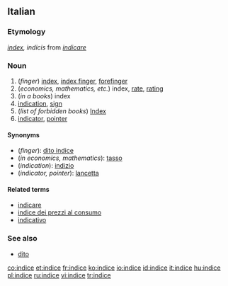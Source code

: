 {{see|índice}}
==Italian==
===Etymology===
{{L.|it}} ''[[index]], indicis'' from ''[[indicare]]''

===Noun===
{{it-noun|indic|m|e|i}} 

# (''finger'') [[index]], [[index finger]], [[forefinger]]
# (''economics, mathematics, etc.'') index, [[rate]], [[rating]]
# (''in a books'') index<!--a table of contents is not the same as an index-->
# [[indication]], [[sign]]
# (''list of forbidden books'') [[Index]]
# [[indicator]], [[pointer]]

====Synonyms====
*(''finger''): [[dito indice]]
*(''in economics, mathematics''): [[tasso]]
*(''indication''): [[indizio]]
*(''indicator, pointer''): [[lancetta]]

====Related terms====
*[[indicare]]
*[[indice dei prezzi al consumo]]
*[[indicativo]]

===See also===
*[[dito]]

[[co:indice]]
[[et:indice]]
[[fr:indice]]
[[ko:indice]]
[[io:indice]]
[[id:indice]]
[[it:indice]]
[[hu:indice]]
[[pl:indice]]
[[ru:indice]]
[[vi:indice]]
[[tr:indice]]